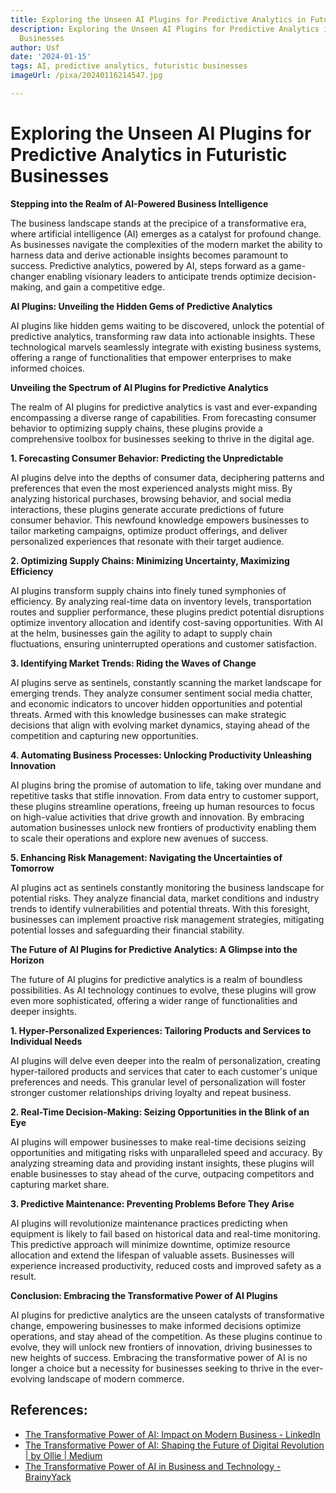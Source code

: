 ```yaml
---
title: Exploring the Unseen AI Plugins for Predictive Analytics in Futuristic Businesses
description: Exploring the Unseen AI Plugins for Predictive Analytics in Futuristic
  Businesses
author: Usf
date: '2024-01-15'
tags: AI, predictive analytics, futuristic businesses
imageUrl: /pixa/20240116214547.jpg

---
```

# Exploring the Unseen AI Plugins for  Predictive Analytics in Futuristic Businesses

**Stepping  into the Realm of AI-Powered Business Intelligence**

The business landscape stands at the precipice of  a transformative era,  where artificial intelligence (AI) emerges as  a catalyst for profound change. As businesses navigate the complexities of the modern market the ability to harness data  and derive actionable insights becomes paramount to  success. Predictive analytics, powered by AI, steps forward as a game-changer enabling visionary leaders to anticipate  trends  optimize decision-making, and gain a  competitive edge.

**AI Plugins: Unveiling the Hidden Gems of Predictive Analytics**

AI plugins like hidden gems waiting  to be discovered, unlock the potential of predictive analytics, transforming raw data into actionable insights. These technological marvels seamlessly integrate with existing  business systems, offering a range of functionalities that empower enterprises to  make informed choices.

**Unveiling the Spectrum of AI Plugins for Predictive Analytics**

The realm of AI plugins for predictive analytics is  vast and ever-expanding encompassing  a diverse  range of capabilities. From forecasting  consumer behavior to optimizing supply chains, these plugins provide a comprehensive toolbox for businesses seeking to thrive  in the digital age.

**1. Forecasting Consumer Behavior: Predicting the Unpredictable**

AI plugins delve into the depths of consumer data, deciphering patterns and preferences that even the most experienced  analysts might miss. By analyzing historical purchases, browsing behavior, and social media interactions, these plugins generate accurate predictions of future consumer behavior. This newfound knowledge empowers businesses to tailor marketing campaigns, optimize product offerings, and deliver personalized experiences that resonate with their target  audience.

**2. Optimizing Supply Chains: Minimizing  Uncertainty, Maximizing Efficiency**

AI plugins transform supply chains into finely tuned symphonies of efficiency.  By analyzing real-time data on inventory  levels, transportation  routes and supplier  performance, these plugins predict potential disruptions optimize inventory allocation and identify cost-saving  opportunities. With  AI at the helm, businesses gain the agility to adapt to supply chain fluctuations, ensuring uninterrupted  operations and customer satisfaction.

**3. Identifying Market Trends: Riding the Waves of Change**

AI plugins serve as sentinels, constantly scanning the market landscape for emerging trends. They analyze consumer sentiment social media chatter, and economic indicators to uncover hidden opportunities and potential threats. Armed with  this knowledge businesses can make strategic decisions that align with evolving market dynamics, staying ahead of the competition and capturing new opportunities.

**4. Automating Business Processes: Unlocking  Productivity Unleashing Innovation**

AI plugins bring  the  promise of automation to life, taking over mundane and repetitive tasks that  stifle innovation. From data entry to customer support, these plugins streamline operations, freeing up human resources to  focus on high-value activities that drive growth and innovation. By  embracing automation businesses unlock new frontiers of productivity enabling them  to scale their operations and explore new avenues of success.

**5. Enhancing Risk Management: Navigating the Uncertainties of Tomorrow**

AI plugins act as sentinels constantly monitoring the business landscape for potential risks. They analyze financial data, market  conditions and industry trends to identify vulnerabilities and potential threats. With this  foresight, businesses  can implement proactive risk management strategies, mitigating  potential losses and safeguarding their financial stability.

**The Future of  AI Plugins for Predictive Analytics: A Glimpse into the Horizon**

The  future of  AI plugins for predictive analytics is a realm of boundless possibilities. As AI technology continues to evolve, these plugins will grow even more sophisticated, offering a wider range of functionalities and  deeper insights.

**1. Hyper-Personalized Experiences: Tailoring Products and Services to Individual  Needs**

AI  plugins will delve even deeper into the realm of personalization, creating hyper-tailored products  and services that cater to each customer's unique  preferences and needs. This granular level of personalization will  foster stronger customer  relationships driving loyalty  and repeat business.

**2. Real-Time Decision-Making: Seizing Opportunities in the Blink  of an Eye**

AI plugins will  empower businesses to make  real-time decisions seizing opportunities and mitigating risks with unparalleled speed  and  accuracy. By analyzing streaming  data and providing instant insights, these plugins will enable businesses to stay  ahead of the curve, outpacing competitors and capturing market  share.

**3. Predictive Maintenance: Preventing Problems  Before  They Arise**

AI plugins will revolutionize  maintenance practices predicting  when equipment is likely  to fail based on  historical data  and real-time monitoring. This predictive approach will minimize downtime, optimize resource allocation and  extend the lifespan of valuable  assets. Businesses will experience increased  productivity,  reduced costs and improved safety as  a result.

**Conclusion: Embracing the Transformative  Power of  AI Plugins**

AI plugins for predictive analytics are the unseen catalysts of transformative change, empowering businesses to make  informed decisions optimize operations, and stay ahead of the competition. As these plugins continue to evolve, they will unlock new  frontiers of innovation, driving businesses to new heights of success. Embracing the  transformative power of AI is no longer a choice but a necessity for businesses seeking to thrive in the  ever-evolving landscape of modern commerce.

## References:
- [The Transformative Power of AI: Impact on Modern Business - LinkedIn](https://www.linkedin.com/pulse/transformative-power-ai-impact-modern-business-mcdaccg)
- [The Transformative Power of AI: Shaping the Future of Digital Revolution | by Ollie | Medium](https://medium.com/@ohermans1/the-transformative-power-of-ai-shaping-the-future-of-digital-revolution-d5d906ccc61b)
- [The Transformative Power of AI in Business and Technology - BrainyYack](https://www.brainyyack.com/the-transformative-power-of-ai-in-business-and-technology/)
